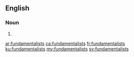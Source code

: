 ==English==

===Noun===
{{head|en|plural}}

# {{plural of|fundamentalist|lang=en}}

[[ar:fundamentalists]]
[[ca:fundamentalists]]
[[fr:fundamentalists]]
[[ku:fundamentalists]]
[[my:fundamentalists]]
[[sv:fundamentalists]]